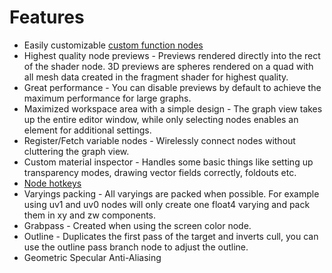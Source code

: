 # Features

- Easily customizable [custom function nodes](custom-nodes.mdx)
- Highest quality node previews - Previews rendered directly into the rect of the shader node. 3D previews are spheres rendered on a quad with all mesh data created in the fragment shader for highest quality.
- Great performance - You can disable previews by default to achieve the maximum performance for large graphs.
- Maximized workspace area with a simple design - The graph view takes up the entire editor window, while only selecting nodes enables an element for additional settings.
- Register/Fetch variable nodes - Wirelessly connect nodes without cluttering the graph view.
- Custom material inspector - Handles some basic things like setting up transparency modes, drawing vector fields correctly, foldouts etc.
- [Node hotkeys](./hotkeys.mdx)
- Varyings packing - All varyings are packed when possible. For example using uv1 and uv0 nodes will only create one float4 varying and pack them in xy and zw components.
- Grabpass - Created when using the screen color node.
- Outline - Duplicates the first pass of the target and inverts cull, you can use the outline pass branch node to adjust the outline.
- Geometric Specular Anti-Aliasing